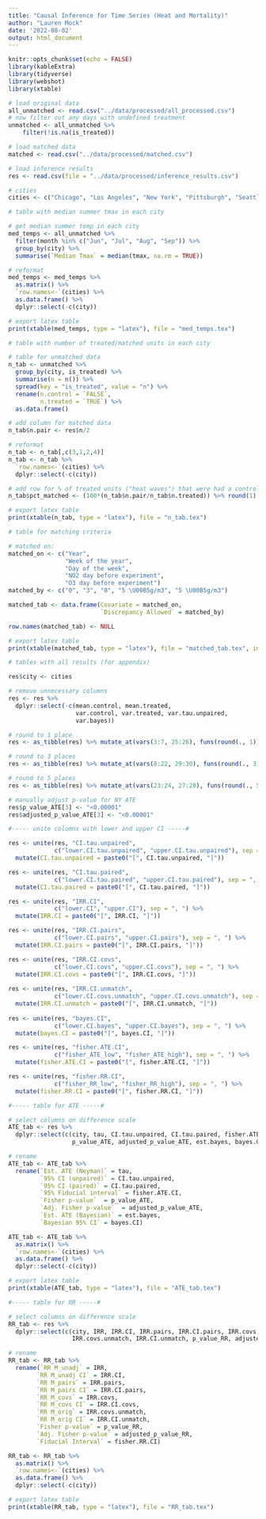 ```yaml
---
title: "Causal Inference for Time Series (Heat and Mortality)"
author: "Lauren Mock"
date: '2022-08-02'
output: html_document
---
```


```r
knitr::opts_chunk$set(echo = FALSE)
library(kableExtra)
library(tidyverse)
library(webshot)
library(xtable)

```

```r
# load original data
all_unmatched <- read.csv("../data/processed/all_processed.csv")
# now filter out any days with undefined treatment
unmatched <- all_unmatched %>%
    filter(!is.na(is_treated))

# load matched data
matched <- read.csv("../data/processed/matched.csv")

# load inference results
res <- read.csv(file = "../data/processed/inference_results.csv")

# cities
cities <- c("Chicago", "Los Angeles", "New York", "Pittsburgh", "Seattle")
```

```r
# table with median summer tmax in each city

# get median summer temp in each city
med_temps <- all_unmatched %>%
  filter(month %in% c("Jun", "Jul", "Aug", "Sep")) %>%
  group_by(city) %>%
  summarise(`Median Tmax` = median(tmax, na.rm = TRUE))

# reformat
med_temps <- med_temps %>%
  as.matrix() %>%
  `row.names<-`(cities) %>%
  as.data.frame() %>%
  dplyr::select(-c(city))

# export latex table
print(xtable(med_temps, type = "latex"), file = "med_temps.tex")
```

```r
# table with number of treated/matched units in each city

# table for unmatched data
n_tab <- unmatched %>%
  group_by(city, is_treated) %>%
  summarise(n = n()) %>%
  spread(key = "is_treated", value = "n") %>%
  rename(n.control = `FALSE`,
         n.treated = `TRUE`) %>%
  as.data.frame()

# add column for matched data
n_tab$n.pair <- res$n/2

# reformat
n_tab <- n_tab[,c(3,1,2,4)]
n_tab <- n_tab %>%
  `row.names<-`(cities) %>%
  dplyr::select(-c(city))

# add row for % of treated units ("heat waves") that were had a control match
n_tab$pct_matched <- (100*(n_tab$n.pair/n_tab$n.treated)) %>% round(1)

# export latex table
print(xtable(n_tab, type = "latex"), file = "n_tab.tex")
```

```r
# table for matching criteria

# matched on:
matched_on <- c("Year", 
                "Week of the year",
                "Day of the week",
                "NO2 day before experiment", 
                "O3 day before experiment")
matched_by <- c("0", "3", "0", "5 \U00B5g/m3", "5 \U00B5g/m3")

matched_tab <- data.frame(Covariate = matched_on,
                          `Discrepancy Allowed` = matched_by)

row.names(matched_tab) <- NULL

# export latex table
print(xtable(matched_tab, type = "latex"), file = "matched_tab.tex", include.rownames = FALSE)

```


```r

# tables with all results (for appendix)

res$city <- cities

# remove unnecessary columns
res <- res %>%
  dplyr::select(-c(mean.control, mean.treated, 
                   var.control, var.treated, var.tau.unpaired,
                   var.bayes))

# round to 1 place
res <- as_tibble(res) %>% mutate_at(vars(3:7, 25:26), funs(round(., 1)))

# round to 3 places
res <- as_tibble(res) %>% mutate_at(vars(8:22, 29:30), funs(round(., 3)))

# round to 5 places
res <- as_tibble(res) %>% mutate_at(vars(23:24, 27:28), funs(round(., 5)))

# manually adjust p-value for NY ATE
res$p_value_ATE[3] <- "<0.00001"
res$adjusted_p_value_ATE[3] <- "<0.00001"

#----- unite columns with lower and upper CI -----#

res <- unite(res, "CI.tau.unpaired", 
             c("lower.CI.tau.unpaired", "upper.CI.tau.unpaired"), sep = ", ") %>%
  mutate(CI.tau.unpaired = paste0("[", CI.tau.unpaired, "]"))

res <- unite(res, "CI.tau.paired", 
             c("lower.CI.tau.paired", "upper.CI.tau.paired"), sep = ", ") %>%
  mutate(CI.tau.paired = paste0("[", CI.tau.paired, "]"))

res <- unite(res, "IRR.CI", 
             c("lower.CI", "upper.CI"), sep = ", ") %>%
  mutate(IRR.CI = paste0("[", IRR.CI, "]"))

res <- unite(res, "IRR.CI.pairs", 
             c("lower.CI.pairs", "upper.CI.pairs"), sep = ", ") %>%
  mutate(IRR.CI.pairs = paste0("[", IRR.CI.pairs, "]"))

res <- unite(res, "IRR.CI.covs", 
             c("lower.CI.covs", "upper.CI.covs"), sep = ", ") %>%
  mutate(IRR.CI.covs = paste0("[", IRR.CI.covs, "]"))
  
res <- unite(res, "IRR.CI.unmatch", 
             c("lower.CI.covs.unmatch", "upper.CI.covs.unmatch"), sep = ", ") %>%
  mutate(IRR.CI.unmatch = paste0("[", IRR.CI.unmatch, "]"))
  
res <- unite(res, "bayes.CI", 
             c("lower.CI.bayes", "upper.CI.bayes"), sep = ", ") %>%
  mutate(bayes.CI = paste0("[", bayes.CI, "]"))

res <- unite(res, "fisher.ATE.CI", 
             c("fisher_ATE_low", "fisher_ATE_high"), sep = ", ") %>%
  mutate(fisher.ATE.CI = paste0("[", fisher.ATE.CI, "]"))

res <- unite(res, "fisher.RR.CI", 
             c("fisher_RR_low", "fisher_RR_high"), sep = ", ") %>%
  mutate(fisher.RR.CI = paste0("[", fisher.RR.CI, "]"))

```

```r

#----- table for ATE -----#

# select columns on difference scale
ATE_tab <- res %>%
  dplyr::select(c(city, tau, CI.tau.unpaired, CI.tau.paired, fisher.ATE.CI,
                  p_value_ATE, adjusted_p_value_ATE, est.bayes, bayes.CI))

# rename
ATE_tab <- ATE_tab %>%
  rename(`Est. ATE (Neyman)` = tau,
         `95% CI (unpaired)` = CI.tau.unpaired,
         `95% CI (paired)` = CI.tau.paired,
         `95% Fiducial interval` = fisher.ATE.CI,
         `Fisher p-value`  = p_value_ATE,
         `Adj. Fisher p-value`  = adjusted_p_value_ATE,
         `Est. ATE (Bayesian)` = est.bayes,
         `Bayesian 95% CI` = bayes.CI)

ATE_tab <- ATE_tab %>%
  as.matrix() %>%
  `row.names<-`(cities) %>%
  as.data.frame() %>%
  dplyr::select(-c(city))

# export latex table
print(xtable(ATE_tab, type = "latex"), file = "ATE_tab.tex")

```

```r

#----- table for RR -----#

# select columns on difference scale
RR_tab <- res %>%
  dplyr::select(c(city, IRR, IRR.CI, IRR.pairs, IRR.CI.pairs, IRR.covs, IRR.CI.covs,
                  IRR.covs.unmatch, IRR.CI.unmatch, p_value_RR, adjusted_p_value_RR, fisher.RR.CI))

# rename
RR_tab <- RR_tab %>%
  rename(`RR M_unadj` = IRR,
        `RR M_unadj CI` = IRR.CI,
        `RR M_pairs` = IRR.pairs,
        `RR M_pairs CI` = IRR.CI.pairs,
        `RR M_covs` = IRR.covs,
        `RR M_covs CI` = IRR.CI.covs,
        `RR M_orig` = IRR.covs.unmatch,
        `RR M_orig CI` = IRR.CI.unmatch,
        `Fisher p-value` = p_value_RR,
        `Adj. Fisher p-value` = adjusted_p_value_RR,
        `Fiducial Interval` = fisher.RR.CI)

RR_tab <- RR_tab %>%
  as.matrix() %>%
  `row.names<-`(cities) %>%
  as.data.frame() %>%
  dplyr::select(-c(city))

# export latex table
print(xtable(RR_tab, type = "latex"), file = "RR_tab.tex")

```



